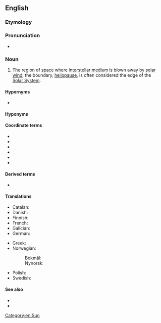 {{also|héliosphère}}
==English==
{{wikipedia}}

===Etymology===
{{confix|en|helio|sphere}}

===Pronunciation===
* {{audio|en|LL-Q1860 (eng)-Rho9998-heliosphere.wav|Audio (UK)}}

===Noun===
{{en-noun}}

# {{lb|en|astronomy}} The region of [[space]] where [[interstellar medium]] is blown away by [[solar wind]]; the boundary, [[heliopause]], is often considered the edge of the [[Solar System]].

====Hypernyms====
* {{l|en|astrosphere}}

====Hyponyms====
{{col2|en
|inner heliosphere
|outer heliosphere
}}

====Coordinate terms====
* {{l|en|bow shock}}
* {{l|en|heliopause}}
* {{l|en|heliosheath}}
* {{l|en|termination shock}}
* {{l|en|solar magnetosphere}}
* {{l|en|solar wind}}

====Derived terms====
* {{l|en|heliospheric}}

====Translations====
{{trans-top|region of space}}
* Catalan: {{t|ca|heliosfera|f}}
* Danish: {{t+|da|heliosfære|c}}
* Finnish: {{t+|fi|heliosfääri}}
* French: {{t+|fr|héliosphère|f}}
* Galician: {{t+|gl|heliosfera|f}}
* German: {{t+|de|Heliosphäre|f}}
{{trans-mid}}
* Greek: {{t+|el|ηλιόσφαιρα|f}}
* Norwegian:
*: Bokmål: {{t|nb|heliosfære|m}}
*: Nynorsk: {{t|nn|heliosfære|m}}
* Polish: {{t+|pl|heliosfera|f}}
* Swedish: {{t+|sv|heliosfär|c}}
{{trans-bottom}}

====See also====
* {{l|en|stellar magnetosphere}}
* {{l|en|stellar wind}}

[[Category:en:Sun]]